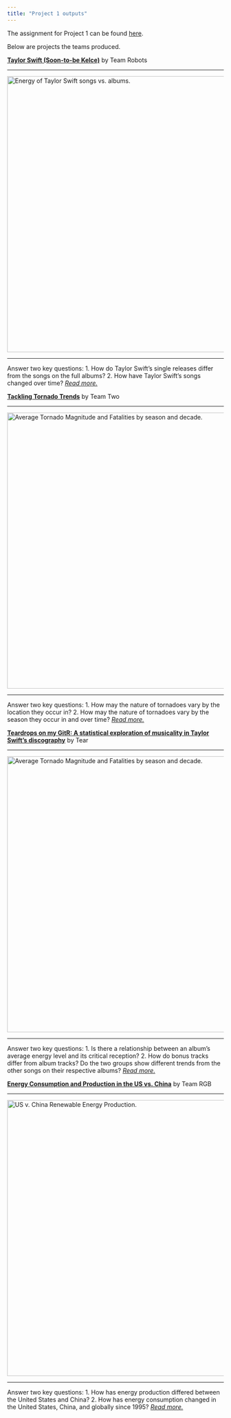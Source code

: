 ```yaml
---
title: "Project 1 outputs"
---
```


The assignment for Project 1 can be found [here](/project/project-1.html).

Below are projects the teams produced.

::: project
[**Taylor Swift (Soon-to-be Kelce)**](https://vizdata-s24.github.io/project-1-team_robots/) by Team Robots

------------------------------------------------------------------------

[![Energy of Taylor Swift songs vs. albums.](images/project-1/team_robots.png){width="640"}](https://vizdata-s24.github.io/project-1-team_robots/)

------------------------------------------------------------------------

Answer two key questions: 
1. How do Taylor Swift's single releases differ from the songs on the full albums?
2. How have Taylor Swift's songs changed over time?
[*Read more.*](https://vizdata-s24.github.io/project-1-team_robots/)
:::

::: project
[**Tackling Tornado Trends**](https://vizdata-s24.github.io/project-1-team_two/) by Team Two

------------------------------------------------------------------------

[![Average Tornado Magnitude and Fatalities by season and decade.](images/project-1/team_two.png){width="640"}](https://vizdata-s24.github.io/project-1-team_two/)

------------------------------------------------------------------------

Answer two key questions: 
1. How may the nature of tornadoes vary by the location they occur in?
2. How may the nature of tornadoes vary by the season they occur in and over time?
[*Read more.*](https://vizdata-s24.github.io/project-1-team_two/)
:::

::: project
[**Teardrops on my GitR: A statistical exploration of musicality in Taylor Swift’s discography**](https://vizdata-s24.github.io/project-1-tear/) by Tear

------------------------------------------------------------------------

[![Average Tornado Magnitude and Fatalities by season and decade.](images/project-1/team_tear.png){width="640"}](https://vizdata-s24.github.io/project-1-tear/)

------------------------------------------------------------------------

Answer two key questions: 
1. Is there a relationship between an album’s average energy level and its critical reception?
2. How do bonus tracks differ from album tracks? Do the two groups show different trends from the other songs on their respective albums?
[*Read more.*](https://vizdata-s24.github.io/project-1-tear/)
:::

::: project
[**Energy Consumption and Production in the US vs. China**](https://vizdata-s24.github.io/project-1-team_rgb/) by Team RGB

------------------------------------------------------------------------

[![US v. China Renewable Energy Production.](images/project-1/team_rgb.png){width="640"}](https://vizdata-s24.github.io/project-1-team_rgb/)

------------------------------------------------------------------------

Answer two key questions: 
1. How has energy production differed between the United States and China?
2. How has energy consumption changed in the United States, China, and globally since 1995?
[*Read more.*](https://vizdata-s24.github.io/project-1-team_rgb/)
:::